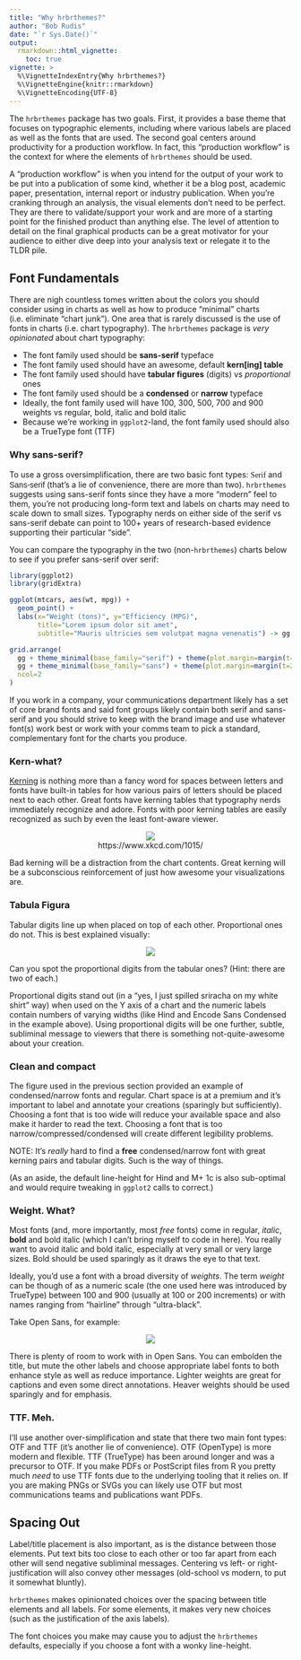 ```yaml
---
title: "Why hrbrthemes?"
author: "Bob Rudis"
date: "`r Sys.Date()`"
output: 
  rmarkdown::html_vignette:
    toc: true
vignette: >
  %\VignetteIndexEntry{Why hrbrthemes?}
  %\VignetteEngine{knitr::rmarkdown}
  %\VignetteEncoding{UTF-8}
---
```


The `hrbrthemes` package has two goals. First, it provides a base theme that focuses on typographic elements, including where various labels are placed as well as the fonts that are used. The second goal centers around productivity for a production workflow. In fact, this "production workflow" is the context for where the elements of `hrbrthemes` should be used. 

A "production workflow" is when you intend for the output of your work to be put into a publication of some kind, whether it be a blog post, academic paper, presentation, internal report or industry publication. When you're cranking through an analysis, the visual elements don't need to be perfect. They are there to validate/support your work and are more of a starting point for the finished product than anything else. The level of attention to detail on the final graphical products can be a great motivator for your audience to either dive deep into your analysis text or relegate it to the TLDR pile.

## Font Fundamentals

There are nigh countless tomes written about the colors you should consider using in charts as well as how to produce "minimal" charts (i.e. eliminate "chart junk"). One area that is rarely discussed is the use of fonts in charts (i.e. chart typography). The `hrbrthemes` package is _very opinionated_ about chart typography:

- The font family used should be **sans-serif** typeface
- The font family used should have an awesome, default **kern[ing] table**
- The font family used should have **tabular figures** (digits) vs _proportional_ ones
- The font family used should be a **condensed** or **narrow** typeface
- Ideally, the font family used will have 100, 300, 500, 700 and 900 weights vs regular, bold, italic and bold italic
- Because we're working in `ggplot2`-land, the font family used should also be a TrueType font (TTF)

### Why **sans-serif**?

To use a gross oversimplification, there are two basic font types: <span style="font-family:serif">Serif</span> and <span style="font-family:sans-serif">Sans-serif</span> (that's a lie of convenience, there are more than two). `hrbrthemes` suggests using sans-serif fonts since they have a more "modern" feel to them, you're not producing long-form text and labels on charts may need to scale down to small sizes. Typography nerds on either side of the serif vs sans-serif debate can point to 100+ years of research-based evidence supporting their particular "side". 

You can compare the typography in the two (non-`hrbrthemes`) charts below to see if you prefer sans-serif over serif:

```r
library(ggplot2)
library(gridExtra)

ggplot(mtcars, aes(wt, mpg)) + 
  geom_point() +
  labs(x="Weight (tons)", y="Efficiency (MPG)",
       title="Lorem ipsum dolor sit amet",
       subtitle="Mauris ultricies sem volutpat magna venenatis") -> gg

grid.arrange(
  gg + theme_minimal(base_family="serif") + theme(plot.margin=margin(t=20, b=20, l=15, r=30)),
  gg + theme_minimal(base_family="sans") + theme(plot.margin=margin(t=20, b=20, l=30, r=15)),
  ncol=2
)

```

If you work in a company, your communications department likely has a set of core brand fonts and said font groups likely contain both serif and sans-serif and you should strive to keep with the brand image and use whatever font(s) work best or work with your comms team to pick a standard, complementary font for the charts you produce.

### Kern-what?

[Kerning](https://en.wikipedia.org/wiki/Kerning) is nothing more than a fancy word for spaces between letters and fonts have built-in tables for how various pairs of letters should be placed next to each other. Great fonts have kerning tables that typography nerds immediately recognize and adore. Fonts with poor kerning tables are easily recognized as such by even the least font-aware viewer.

<center>

[![](kerning.png)](https://www.xkcd.com/1015/)  
https://www.xkcd.com/1015/

</center>

Bad kerning will be a distraction from the chart contents. Great kerning will be a subconscious reinforcement of just how awesome your visualizations are.

### Tabula Figura

Tabular digits line up when placed on top of each other. Proportional ones do not. This is best explained visually:

<center>

![](numbers.png)

</center>

Can you spot the proportional digits from the tabular ones? (Hint: there are two of each.)

Proportional digits stand out (in a "yes, I just spilled sriracha on my white shirt" way) when used on the Y axis of a chart and the numeric labels contain numbers of varying widths (like Hind and Encode Sans Condensed in the example above). Using proportional digits will be one further, subtle, subliminal message to viewers that there is something not-quite-awesome about your creation.

### Clean and compact

The figure used in the previous section provided an example of condensed/narrow fonts and regular. Chart space is at a premium and it's important to label and annotate your creations (sparingly but sufficiently). Choosing a font that is too wide will reduce your available space and also make it harder to read the text. Choosing a font that is too narrow/compressed/condensed will create different legibility problems. 

NOTE: It's _really_ hard to find a **free** condensed/narrow font with great kerning pairs and tabular digits. Such is the way of things.

(As an aside, the default line-height for Hind and M+ 1c is also sub-optimal and would require tweaking in `ggplot2` calls to correct.)


### Weight. What?

Most fonts (and, more importantly, most _free_ fonts) come in regular, _italic_, **bold** and bold italic (which I can't bring myself to code in here). You really want to avoid italic and bold italic, especially at very small or very large sizes. Bold should be used sparingly as it draws the eye to that text.

Ideally, you'd use a font with a broad diversity of _weights_. The term _weight_ can be though of as a numeric scale (the one used here was introduced by TrueType) between 100 and 900 (usually at 100 or 200 increments) or with names ranging from "hairline" through "ultra-black".

Take Open Sans, for example:

<center>

![](weights.png)

</center>

There is plenty of room to work with in Open Sans. You can embolden the title, but mute the other labels and choose appropriate label fonts to both enhance style as well as reduce importance. Lighter weights are great for captions and even some direct annotations. Heaver weights should be used sparingly and for emphasis.

### TTF. Meh.

I'll use another over-simplification and state that there two main font types: OTF and TTF (it's another lie of convenience). OTF (OpenType) is more modern and flexible. TTF (TrueType) has been around longer and was a precursor to OTF. If you make PDFs or PostScript files from R you pretty much _need_ to use TTF fonts due to the underlying tooling that it relies on. If you are making PNGs or SVGs you can likely use OTF but most communications teams and publications want PDFs.


## Spacing Out

Label/title placement is also important, as is the distance between those elements. Put text bits too close to each other or too far apart from each other will send negative subliminal messages. Centering vs left- or right-justification will also convey other messages (old-school vs modern, to put it somewhat bluntly). 

`hrbrthemes` makes opinionated choices over the spacing between title elements and all labels. For some elements, it makes very new choices (such as the justification of the axis labels).

The font choices you make may cause you to adjust the `hrbrthemes` defaults, especially if you choose a font with a wonky line-height.

